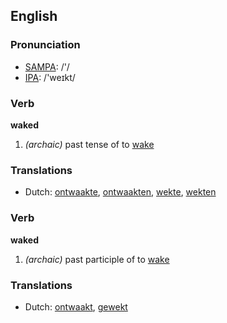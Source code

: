 ==English==

===Pronunciation===
*[[w:SAMPA|SAMPA]]: /'/
*[[w:IPA|IPA]]: /'weɪkt/

{{rft|Isn't "waked" considered improper, but "woken" used in preference?}}

===Verb===
'''waked'''

# ''(archaic)'' past tense of to [[wake]]

===Translations===
*Dutch: [[ontwaakte]], [[ontwaakten]], [[wekte]], [[wekten]]

===Verb===
'''waked'''

# ''(archaic)'' past participle of to [[wake]]

===Translations===
*Dutch: [[ontwaakt]], [[gewekt]]